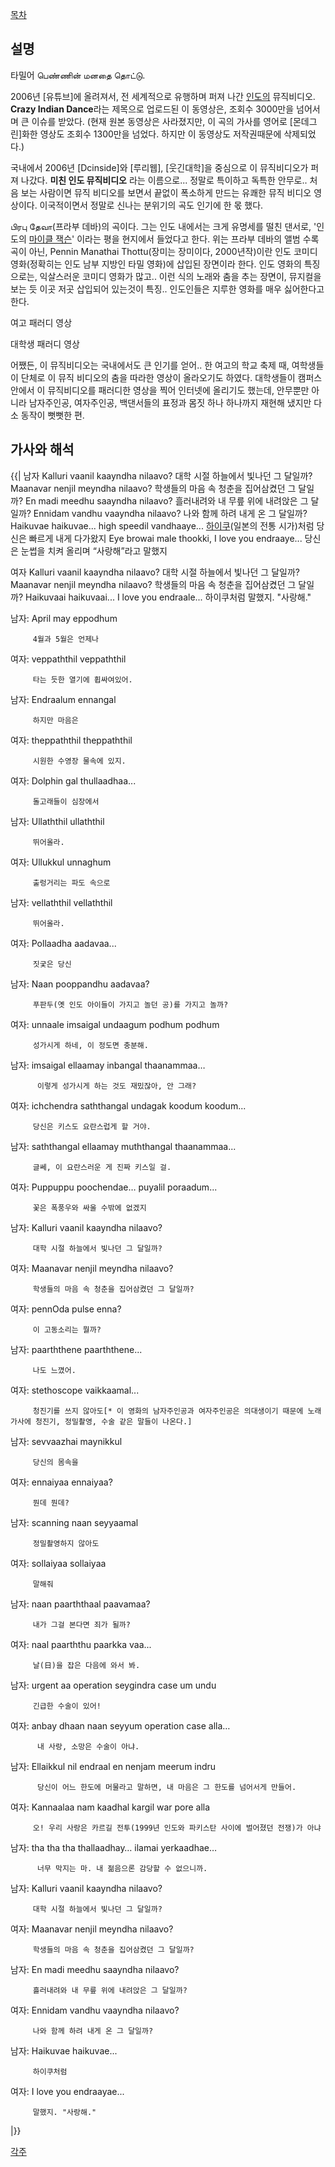 [[목차]]

== 설명 ==
{{{#!HTML
<iframe title="YouTube video player" class="youtube-player" type="text/html" width="425" height="349" src="http://www.youtube.com/embed/EfKfPY-0VPg?rel=0" frameborder="0"></iframe>
}}}

타밀어 பெண்ணின் மனதை தொட்டு.

2006년 [유튜브]에 올려져서, 전 세계적으로 유행하며 퍼져 나간 [[인도]]의 뮤직비디오. '''Crazy Indian Dance'''라는 제목으로 업로드된 이 동영상은, 조회수 3000만을 넘어서며 큰 이슈를 받았다. (현재 원본 동영상은 사라졌지만, 이 곡의 가사를 영어로 [몬데그린]화한 영상도 조회수 1300만을 넘었다. 하지만 이 동영상도 저작권때문에 삭제되었다.)

국내에서 2006년 [Dcinside]와 [루리웹], [웃긴대학]을 중심으로 이 뮤직비디오가 퍼져 나갔다. '''미친 인도 뮤직비디오''' 라는 이름으로... 정말로 특이하고 독특한 안무로.. 처음 보는 사람이면 뮤직 비디오를 보면서 끝없이 폭소하게 만드는 유쾌한 뮤직 비디오 영상이다. 이국적이면서 정말로 신나는 분위기의 곡도 인기에 한 몫 했다.

பிரபு தேவா(프라부 데바)의 곡이다. 그는 인도 내에서는 크게 유명세를 떨친 댄서로, '인도의 [[마이클 잭슨]]' 이라는 평을 현지에서 들었다고 한다. 위는 프라부 데바의 앨범 수록곡이 아닌, Pennin Manathai Thottu(장미는 장미이다, 2000년작)이란 인도 코미디 영화(정확히는 인도 남부 지방인 타밀 영화)에 삽입된 장면이라 한다. 인도 영화의 특징으로는, 익살스러운 코미디 영화가 많고.. 이런 식의 노래와 춤을 추는 장면이, 뮤지컬을 보는 듯 이곳 저곳 삽입되어 있는것이 특징.. 인도인들은 지루한 영화를 매우 싫어한다고 한다.

{{{#!html
<object id='mgoonPlayer' classid='clsid:D27CDB6E-AE6D-11cf-96B8-444553540000' width='500' height='423' align='middle'><param name='allowScriptAccess' value='always' /><param name='allowFullScreen' value='true' /><param name='movie' value='http://play.mgoon.com/Video/V346391@0' /><param name='quality' value='high' /><param name='bgcolor' value='#000000' /><embed src='http://play.mgoon.com/Video/V346391@0' classid='clsid:D27CDB6E-AE6D-11cf-96B8-444553540000' quality='high' bgcolor='#000000' width='500' height='423' name='mgoonPlayer' align='middle' allowScriptAccess='always' allowFullScreen='true' type='application/x-shockwave-flash' /></object>
}}}
여고 패러디 영상

{{{#!html
<object id="NEXT237969" classid="clsid:D27CDB6E-AE6D-11cf-96B8-444553540000" width="640" height="360" align="middle"> <param name="allowScriptAccess" value="always" /><param name="allowFullScreen" value="true" /><param name="movie" value="http://play.mgoon.com/Video/V237969" /><param name="quality" value="high" /><param name="bgcolor" value="#000000" /><embed src="http://play.mgoon.com/Video/V237969" classid="clsid:D27CDB6E-AE6D-11cf-96B8-444553540000" quality="high" bgcolor="#000000" width="640" height="360" name="NEXT237969" align="middle" allowScriptAccess="always" allowFullScreen="true" type="application/x-shockwave-flash" /></object>
}}}
대학생 패러디 영상

어쨌든, 이 뮤직비디오는 국내에서도 큰 인기를 얻어.. 한 여고의 학교 축제 때, 여학생들이 단체로 이 뮤직 비디오의 춤을 따라한 영상이 올라오기도 하였다. 대학생들이 캠퍼스 안에서 이 뮤직비디오를 패러디한 영상을 찍어 인터넷에 올리기도 했는데, 안무뿐만 아니라 남자주인공, 여자주인공, 백댄서들의 표정과 몸짓 하나 하나까지 재현해 냈지만 다소 동작이 뻣뻣한 편. 

== 가사와 해석 ==
{{|
남자
Kalluri vaanil kaayndha nilaavo?
대학 시절 하늘에서 빛나던 그 달일까?
Maanavar nenjil meyndha nilaavo?
학생들의 마음 속 청춘을 집어삼켰던 그 달일까?
En madi meedhu saayndha nilaavo?
흘러내려와 내 무릎 위에 내려앉은 그 달일까?
Ennidam vandhu vaayndha nilaavo?
나와 함께 하려 내게 온 그 달일까?
Haikuvae haikuvae... high speedil vandhaaye...
[[하이쿠]](일본의 전통 시가)처럼 당신은 빠르게 내게 다가왔지
Eye browai male thookki, I love you endraaye...
당신은 눈썹을 치켜 올리며 “사랑해”라고 말했지

여자
Kalluri vaanil kaayndha nilaavo?
대학 시절 하늘에서 빛나던 그 달일까?
Maanavar nenjil meyndha nilaavo?
학생들의 마음 속 청춘을 집어삼켰던 그 달일까?
Haikuvaai haikuvaai... I love you endraale...
하이쿠처럼 말했지. "사랑해."

남자: April may eppodhum
      4월과 5월은 언제나
여자: veppaththil veppaththil
      타는 듯한 열기에 휩싸여있어.
남자: Endraalum ennangal
      하지만 마음은
여자: theppaththil theppaththil
      시원한 수영장 물속에 있지.

여자: Dolphin gal thullaadhaa...
      돌고래들이 심장에서
남자: Ullaththil ullaththil
      뛰어올라.

여자: Ullukkul unnaghum
      출렁거리는 파도 속으로
남자: vellaththil vellaththil
      뛰어올라.

여자: Pollaadha aadavaa...
      짓궂은 당신
남자: Naan pooppandhu aadavaa?
      푸판두(옛 인도 아이들이 가지고 놀던 공)를 가지고 놀까?
여자: unnaale imsaigal undaagum podhum podhum
      성가시게 하네, 이 정도면 충분해.
남자: imsaigal ellaamay inbangal thaanammaa…
       이렇게 성가시게 하는 것도 재밌잖아, 안 그래?
여자: ichchendra saththangal undagak koodum koodum...
      당신은 키스도 요란스럽게 할 거야.
남자: saththangal ellaamay muththangal thaanammaa...
      글쎄, 이 요란스러운 게 진짜 키스일 걸.
여자: Puppuppu poochendae… puyalil poraadum...
      꽃은 폭풍우와 싸울 수밖에 없겠지
남자: Kalluri vaanil kaayndha nilaavo?
      대학 시절 하늘에서 빛나던 그 달일까?
여자: Maanavar nenjil meyndha nilaavo?
      학생들의 마음 속 청춘을 집어삼켰던 그 달일까?

여자: pennOda pulse enna?
      이 고동소리는 뭘까?
남자: paarththene paarththene...
      나도 느꼈어.
여자: stethoscope vaikkaamal...
      청진기를 쓰지 않아도[* 이 영화의 남자주인공과 여자주인공은 의대생이기 때문에 노래가사에 청진기, 정밀촬영, 수술 같은 말들이 나온다.]


남자: sevvaazhai maynikkul
      당신의 몸속을
여자: ennaiyaa ennaiyaa?
      뭔데 뭔데?
남자: scanning naan seyyaamal
      정밀촬영하지 않아도
여자: sollaiyaa sollaiyaa
      말해줘

남자: naan paarththaal paavamaa?
      내가 그걸 본다면 죄가 될까?
여자: naal paarththu paarkka vaa...
      날(日)을 잡은 다음에 와서 봐.
남자: urgent aa operation seygindra case um undu
      긴급한 수술이 있어!
여자: anbay dhaan naan seyyum operation case alla…
       내 사랑, 소망은 수술이 아냐.
남자: Ellaikkul nil endraal en nenjam meerum indru
       당신이 어느 한도에 머물라고 말하면, 내 마음은 그 한도를 넘어서게 만들어.
여자: Kannaalaa nam kaadhal kargil war pore alla
      오! 우리 사랑은 카르길 전투(1999년 인도와 파키스탄 사이에 벌어졌던 전쟁)가 아냐
남자: tha tha tha thallaadhay… ilamai yerkaadhae…
       너무 막지는 마. 내 젊음으론 감당할 수 없으니까.

남자: Kalluri vaanil kaayndha nilaavo?
      대학 시절 하늘에서 빛나던 그 달일까?
여자: Maanavar nenjil meyndha nilaavo?
      학생들의 마음 속 청춘을 집어삼켰던 그 달일까?
남자: En madi meedhu saayndha nilaavo?
      흘러내려와 내 무릎 위에 내려앉은 그 달일까?
여자: Ennidam vandhu vaayndha nilaavo?
      나와 함께 하려 내게 온 그 달일까?
남자: Haikuvae haikuvae...
      하이쿠처럼
여자: I love you endraayae...
      말했지. "사랑해."
|}}

[[각주]]

